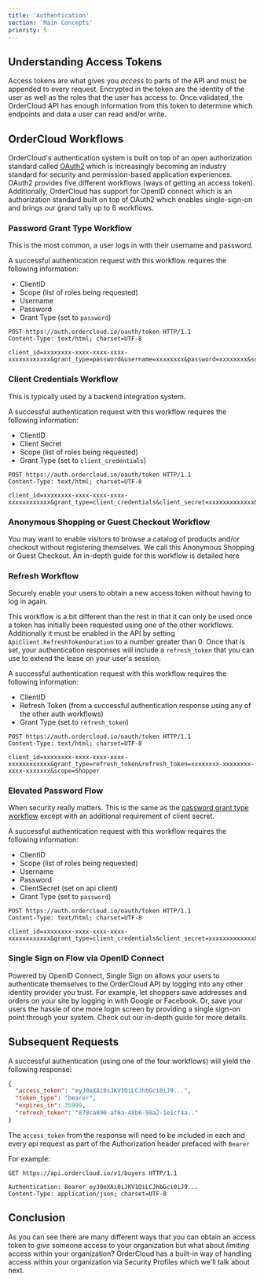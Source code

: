 ```yaml
---
title: 'Authentication'
section: 'Main Concepts'
priority: 5
---
```



## Understanding Access Tokens

Access tokens are what gives you _access_ to parts of the API and must be appended to every request. Encrypted in the token are the identity of the user as well as the roles that the user has access to. Once validated, the OrderCloud API has enough information from this token to determine which endpoints and data a user can read and/or write.

## OrderCloud Workflows

OrderCloud's authentication system is built on top of an open authorization standard called [OAuth2](https://oauth.net/2/) which is increasingly becoming an industry standard for security and permission-based application experiences. OAuth2 provides five different workflows (ways of getting an access token). Additionally, OrderCloud has support for OpenID connect which is an authorization standard built on top of OAuth2 which enables single-sign-on and brings our grand tally up to 6 workflows.

### Password Grant Type Workflow

This is the most common, a user logs in with their username and password.

A successful authentication request with this workflow requires the following information:

- ClientID
- Scope (list of roles being requested)
- Username
- Password
- Grant Type (set to `password`)

```http
POST https://auth.ordercloud.io/oauth/token HTTP/1.1
Content-Type: text/html; charset=UTF-8

client_id=xxxxxxxx-xxxx-xxxx-xxxx-xxxxxxxxxxxx&grant_type=password&username=xxxxxxxx&password=xxxxxxxx&scope=Shopper
```

### Client Credentials Workflow

This is typically used by a backend integration system.

A successful authentication request with this workflow requires the following information:

- ClientID
- Client Secret
- Scope (list of roles being requested)
- Grant Type (set to `client_credentials`)

```http
POST https://auth.ordercloud.io/oauth/token HTTP/1.1
Content-Type: text/html; charset=UTF-8

client_id=xxxxxxxx-xxxx-xxxx-xxxx-xxxxxxxxxxxx&grant_type=client_credentials&client_secret=xxxxxxxxxxxxx&scope=Shopper
```

### Anonymous Shopping or Guest Checkout Workflow

You may want to enable visitors to browse a catalog of products and/or checkout without registering themselves. We call this Anonymous Shopping or Guest Checkout. An in-depth guide for this workflow is detailed <Link to="/features/anonymous-shopping">here</Link>

### Refresh Workflow

Securely enable your users to obtain a new access token without having to log in again.

This workflow is a bit different than the rest in that it can only be used once a token has initially been requested using one of the other workflows. Additionally it must be enabled in the API by setting `ApiClient.RefreshTokenDuration` to a number greater than 0. Once that is set, your authentication responses will include a `refresh_token` that you can use to extend the lease on your user's session.

A successful authentication request with this workflow requires the following information:

- ClientID
- Refresh Token (from a successful authentication response using any of the other auth workflows)
- Grant Type (set to `refresh_token`)

```http
POST https://auth.ordercloud.io/oauth/token HTTP/1.1
Content-Type: text/html; charset=UTF-8

client_id=xxxxxxxx-xxxx-xxxx-xxxx-xxxxxxxxxxxx&grant_type=refresh_token&refresh_token=xxxxxxxx-xxxxxxxx-xxxx-xxxxxxx&scope=Shopper
```

### Elevated Password Flow

When security really matters. This is the same as the [password grant type workflow](#password-grant-type-workflow) except with an additional requirement of client secret.

A successful authentication request with this workflow requires the following information:

- ClientID
- Scope (list of roles being requested)
- Username
- Password
- ClientSecret (set on api client)
- Grant Type (set to `password`)

```http
POST https://auth.ordercloud.io/oauth/token HTTP/1.1
Content-Type: text/html; charset=UTF-8

client_id=xxxxxxxx-xxxx-xxxx-xxxx-xxxxxxxxxxxx&grant_type=client_credentials&client_secret=xxxxxxxxxxxxx&scope=Shopper
```

### Single Sign on Flow via OpenID Connect

Powered by OpenID Connect, Single Sign on allows your users to authenticate themselves to the OrderCloud API by logging into any other identity provider you trust. For example, let shoppers save addresses and orders on your site by logging in with Google or Facebook. Or, save your users the hassle of one more login screen by providing a single sign-on point through your system. Check out our <Link to="/features/sso-via-openid-connect">in-depth guide</Link> for more details.

## Subsequent Requests

A successful authentication (using one of the four workflows) will yield the following response:

```json
{
  "access_token": "eyJ0eXAi0iJKV1QiLCJhbGci0iJ9...",
  "token_type": "bearer",
  "expires_in": 35999,
  "refresh_token": "878ca890-af6a-48b6-98a2-1e1cf4a.."
}
```

The `access_token` from the response will need to be included in each and every api request as part of the Authorization header prefaced with `Bearer`

For example:

```http
GET https://api.ordercloud.io/v1/buyers HTTP/1.1

Authentication: Bearer eyJ0eXAi0iJKV1QiLCJhbGci0iJ9...
Content-Type: application/json; charset=UTF-8
```

## Conclusion

As you can see there are many different ways that you can obtain an access token to _give_ someone access to your organization but what about _limiting_ access within your organization? OrderCloud has a built-in way of handling access within your organization via Security Profiles which we'll talk about next.
